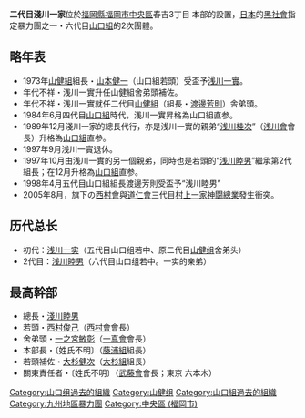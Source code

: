 {{Unreferenced|time=2016-07-23T03:28:54+00:00}}
'''二代目淺川一家'''位於[[福岡縣|福岡縣]][[福岡市|福岡市]][[中央區_(福岡市)|中央區]]春吉3丁目 本部的設置，[[日本|日本]]的[[黑社會|黑社會]]指定暴力團之一・六代目[[山口組|山口組]]的2次團體。

==略年表==
*1973年[[山健組|山健組]]組長・[[山本健一|山本健一]]（山口組若頭）受盃予[[浅川一實|浅川一實]]。
*年代不祥・浅川一實升任山健組舍弟頭補佐。
*年代不祥・浅川一實就任二代目[[山健組|山健組]]（組長・[[渡邊芳則|渡邊芳則]]）舎弟頭。
*1984年6月四代目[[山口組|山口組]]時代，浅川一實昇格為山口組直参。
*1989年12月淺川一家的總長代行，亦是浅川一實的親弟“[[浅川桂次|浅川桂次]]”（[[浅川會|浅川會]]會長）升格為[[山口組|山口組]]直参。
*1997年9月浅川一實退休。
*1997年10月由浅川一實的另一個親弟，同時也是若頭的“[[浅川睦男|浅川睦男]]”繼承第2代組長；在12月升格為[[山口組|山口組]]直参。
*1998年4月五代目山口組組長渡邊芳則受盃予“浅川睦男”
*2005年8月，旗下の[[西村會|西村會]]與[[道仁會|道仁會]]三代目[[村上一家|村上一家]][[神闘總業|神闘總業]]發生衝突。

==历代总长==
*初代：[[浅川一实|浅川一实]]（五代目山口组若中、原二代目[[山健组|山健组]]舍弟头）
*2代目：[[浅川睦男|浅川睦男]]（六代目山口组若中。一实的亲弟）

==最高幹部==
*總長・[[淺川睦男|淺川睦男]]
*若頭・[[西村俊己|西村俊己]]（[[西村會|西村會]]會長）
*舍弟頭・[[一之宮敏彰|一之宮敏彰]]（[[一真會|一真會]]會長）
*本部長・〔姓氏不明〕（[[藤浦組|藤浦組]]組長）
*若頭補佐・[[大杉健次|大杉健次]]（[[大杉組|大杉組]]組長）
*關東責任者・〔姓氏不明〕（[[武藤會|武藤會]]會長；東京 六本木）

{{六代目山口組}}
{{Japan-org-stub}}

{{DEFAULTSORT:Asakawa-ikka}}
[[Category:山口组過去的組織|Category:山口组過去的組織]]
[[Category:山健组|Category:山健组]]
[[Category:山口組過去的組織|Category:山口組過去的組織]]
[[Category:九州地區暴力團|Category:九州地區暴力團]]
[[Category:中央區_(福岡市)|Category:中央區 (福岡市)]]
<!--
[[en:Asakawa-ikka|en:Asakawa-ikka]]
-->